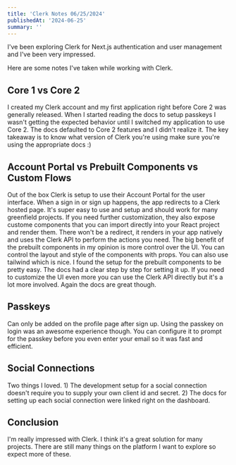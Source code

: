 ```yaml
---
title: 'Clerk Notes 06/25/2024'
publishedAt: '2024-06-25'
summary: ''
---
```


I've been exploring Clerk for Next.js authentication and user management and I've been very impressed.

Here are some notes I've taken while working with Clerk.

## Core 1 vs Core 2

I created my Clerk account and my first application right before Core 2 was generally released. When I started reading the docs to setup passkeys I wasn't getting the expected behavior until I switched my application to use Core 2. The docs defaulted to Core 2 features and I didn't realize it. The key takeaway is to know what version of Clerk you're using make sure you're using the appropriate docs :)

## Account Portal vs Prebuilt Components vs Custom Flows

Out of the box Clerk is setup to use their Account Portal for the user interface. When a sign in or sign up happens, the app redirects to a Clerk hosted page. It's super easy to use and setup and should work for many greenfield projects. If you need further customization, they also expose custome components that you can import directly into your React project and render them. There won't be a redirect, it renders in your app natively and uses the Clerk API to perform the actions you need. The big benefit of the prebuilt components in my opinion is more control over the UI. You can control the layout and style of the components with props. You can also use tailwind which is nice. I found the setup for the prebuilt components to be pretty easy. The docs had a clear step by step for setting it up. If you need to customize the UI even more you can use the Clerk API directly but it's a lot more involved. Again the docs are great though.

## Passkeys

Can only be added on the profile page after sign up. Using the passkey on login was an awesome experience though. You can configure it to prompt for the passkey before you even enter your email so it was fast and efficient.

## Social Connections

Two things I loved. 1) The development setup for a social connection doesn't require you to supply your own client id and secret. 2) The docs for setting up each social connection were linked right on the dashboard.

## Conclusion

I'm really impressed with Clerk. I think it's a great solution for many projects. There are still many things on the platform I want to explore so expect more of these.